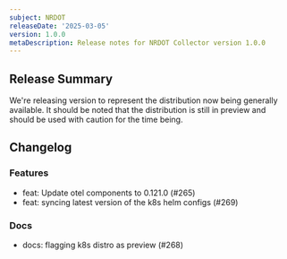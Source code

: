 ```yaml
---
subject: NRDOT
releaseDate: '2025-03-05'
version: 1.0.0
metaDescription: Release notes for NRDOT Collector version 1.0.0
---
```


## Release Summary
We're releasing version  to represent the  distribution now being generally available.  It should be noted that the  distribution is still in preview and should be used with caution for the time being.



## Changelog
### Features
* feat: Update otel components to 0.121.0 (#265)
* feat: syncing latest version of the k8s helm configs (#269)
### Docs
* docs: flagging k8s distro as preview (#268)


